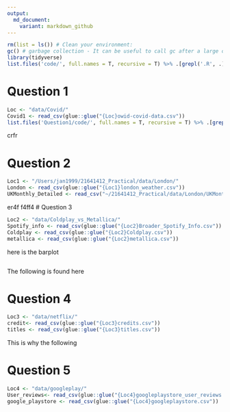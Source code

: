 ```yaml
---
output:
  md_document:
    variant: markdown_github
---
```



```r

rm(list = ls()) # Clean your environment:
gc() # garbage collection - It can be useful to call gc after a large object has been removed, as this may prompt R to return memory to the operating system.
library(tidyverse)
list.files('code/', full.names = T, recursive = T) %>% .[grepl('.R', .)] %>% as.list() %>% walk(~source(.))
```

# Question 1

```r
Loc <- "data/Covid/"
Covid1 <- read_csv(glue::glue("{Loc}owid-covid-data.csv"))
list.files('Question1/code/', full.names = T, recursive = T) %>% .[grepl('.R', .)] %>% as.list() %>% walk(~source(.))
```



crfr


# Question 2
```r
Loc1 <- "/Users/jan1999/21641412_Practical/data/London/"
London <- read_csv(glue::glue("{Loc1}london_weather.csv"))
UKMonthly_Detailed <- read_csv("~/21641412_Practical/data/London/UKMonthly_Detailed.csv")
```
er4f
f4ff4
# Question 3
```r
Loc2 <- "data/Coldplay_vs_Metallica/"
Spotify_info <- read_csv(glue::glue("{Loc2}Broader_Spotify_Info.csv"))
Coldplay <- read_csv(glue::glue("{Loc2}Coldplay.csv"))
metallica <- read_csv(glue::glue("{Loc2}metallica.csv"))

```


here is the barplot

```r

```
The following is found 
here



# Question 4
```r
Loc3 <- "data/netflix/"
credit<- read_csv(glue::glue("{Loc3}credits.csv"))
titles <- read_csv(glue::glue("{Loc3}titles.csv"))
```

This is why the following 



# Question 5

```r
Loc4 <- "data/googleplay/"
User_reviews<- read_csv(glue::glue("{Loc4}googleplaystore_user_reviews.csv"))
google_playstore <- read_csv(glue::glue("{Loc4}googleplaystore.csv"))
```









